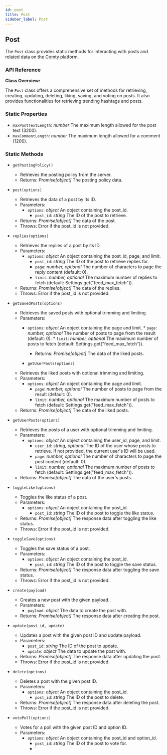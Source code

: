 ```yaml
---
id: post
title: Post
sidebar_label: Post
---
```


## Post

The `Post` class provides static methods for interacting with posts and related data on the Comty platform.

### API Reference

**Class Overview:**

The `Post` class offers a comprehensive set of methods for retrieving, creating, updating, deleting, liking, saving, and voting on posts. It also provides functionalities for retrieving trending hashtags and posts.

### Static Properties

*   `maxPostTextLength`: *number* The maximum length allowed for the post text (3200).
*   `maxCommentLength`: *number* The maximum length allowed for a comment (1200).

### Static Methods

*   `getPostingPolicy()`
    *   Retrieves the posting policy from the server.
    *   Returns: *Promise[object]* The posting policy data.

*   `post(options)`
    *   Retrieves the data of a post by its ID.
    *   Parameters:
        *   `options`: *object* An object containing the post_id.
            *   `post_id`: *string* The ID of the post to retrieve.
    *   Returns: *Promise[object]* The data of the post.
    *   Throws: Error if the post_id is not provided.

*   `replies(options)`
    *   Retrieves the replies of a post by its ID.
    *   Parameters:
        *   `options`: *object* An object containing the post_id, page, and limit.
            *   `post_id`: *string* The ID of the post to retrieve replies for.
            *   `page`: *number, optional* The number of characters to page the reply content (default: 0).
            *   `limit`: *number, optional* The maximum number of replies to fetch (default: Settings.get("feed_max_fetch")).
    *   Returns: *Promise[object]* The data of the replies.
    *   Throws: Error if the post_id is not provided.

*   `getSavedPosts(options)`
    *   Retrieves the saved posts with optional trimming and limiting.
    *   Parameters:
        *   `options`: *object* An object containing the page and limit.
                *   `page`: *number, optional* The number of posts to page from the result (default: 0).
                *   `limit`: *number, optional* The maximum number of posts to fetch (default: Settings.get("feed_max_fetch")).
            *   Returns: *Promise[object]* The data of the liked posts.

        *   `getUserPosts(options)`
    *   Retrieves the liked posts with optional trimming and limiting.
    *   Parameters:
        *   `options`: *object* An object containing the page and limit.
            *   `page`: *number, optional* The number of posts to page from the result (default: 0).
            *   `limit`: *number, optional* The maximum number of posts to fetch (default: Settings.get("feed_max_fetch")).
    *   Returns: *Promise[object]* The data of the liked posts.

*   `getUserPosts(options)`
    *   Retrieves the posts of a user with optional trimming and limiting.
    *   Parameters:
        *   `options`: *object* An object containing the user_id, page, and limit.
            *   `user_id`: *string, optional* The ID of the user whose posts to retrieve. If not provided, the current user's ID will be used.
            *   `page`: *number, optional* The number of characters to page the post content (default: 0).
            *   `limit`: *number, optional* The maximum number of posts to fetch (default: Settings.get("feed_max_fetch")).
    *   Returns: *Promise[object]* The data of the user's posts.

*   `toggleLike(options)`
    *   Toggles the like status of a post.
    *   Parameters:
        *   `options`: *object* An object containing the post_id.
            *   `post_id`: *string* The ID of the post to toggle the like status.
    *   Returns: *Promise[object]* The response data after toggling the like status.
    *   Throws: Error if the post_id is not provided.

*   `toggleSave(options)`
    *   Toggles the save status of a post.
    *   Parameters:
        *   `options`: *object* An object containing the post_id.
            *   `post_id`: *string* The ID of the post to toggle the save status.
    *   Returns: *Promise[object]* The response data after toggling the save status.
    *   Throws: Error if the post_id is not provided.

*   `create(payload)`
    *   Creates a new post with the given payload.
    *   Parameters:
        *   `payload`: *object* The data to create the post with.
    *   Returns: *Promise[object]* The response data after creating the post.

*   `update(post_id, update)`
    *   Updates a post with the given post ID and update payload.
    *   Parameters:
        *   `post_id`: *string* The ID of the post to update.
        *   `update`: *object* The data to update the post with.
    *   Returns: *Promise[object]* The response data after updating the post.
    *   Throws: Error if the post_id is not provided.

*   `delete(options)`
    *   Deletes a post with the given post ID.
    *   Parameters:
        *   `options`: *object* An object containing the post_id.
            *   `post_id`: *string* The ID of the post to delete.
    *   Returns: *Promise[object]* The response data after deleting the post.
    *   Throws: Error if the post_id is not provided.

*   `votePoll(options)`
    *   Votes for a poll with the given post ID and option ID.
    *   Parameters:
        *   `options`: *object* An object containing the post_id and option_id.
            *   `post_id`: *string* The ID of the post to vote for.
            *   `
